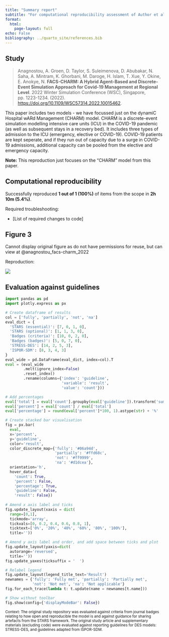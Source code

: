 ```yaml
---
title: "Summary report"
subtitle: "For computational reproducibility assessment of Author et al. Year"
format:
  html:
    page-layout: full
echo: False
bibliography: ../quarto_site/references.bib
---
```


## Study

> Anagnostou, A. Groen, D. Taylor, S. Suleimenova, D. Abubakar, N. Saha, A. Mintram, K. Ghorbani, M. Daroge, H. Islam, T. Xue, Y. Okine, E. Anokye, N. **FACS-CHARM: A Hybrid Agent-Based and Discrete-Event Simulation Approach for Covid-19 Management at Regional Level**. 2022 Winter Simulation Conference (WSC), Singapore, pp. 1223-1234. (2022). <https://doi.org/10.1109/WSC57314.2022.10015462>.

This paper includes two models - we have focussed just on the dynamiC Hospital wARd Management (CHARM) model. CHARM is a discrete-event simulation modelling intensive care units (ICU) in the COVID-19 pandemic (as well as subsequent stays in a recovery bed). It includes three types of admission to the ICU (emergency, elective or COVID-19). COVID-19 patients are kept seperate, and if they run out of capacity due to a surge in COVID-19 admissions, additional capacity can be pooled from the elective and emergency capacity.

**Note:** This reproduction just focuses on the "CHARM" model from this paper.

## Computational reproducibility

Successfully reproduced **1 out of 1 (100%)** of items from the scope in **2h 10m (5.4%)**.

Required troubleshooting:

* [List of required changes to code]

::: {.panel-tabset}

## Figure 3

Cannot display original figure as do not have permissions for reuse, but can view at @anagnostou_facs-charm_2022

Reproduction:

![](../reproduction/output/fig3.png){.lightbox}

:::

## Evaluation against guidelines

```python
import pandas as pd
import plotly.express as px

# Create dataframe of results
col = ['fully', 'partially', 'not', 'na']
eval_dict = {
  'STARS (essential)': [7, 0, 1, 0],
  'STARS (optional)': [1, 1, 3, 0],
  'Badges (criteria)': [10, 0, 2, 0],
  'Badges (badges)': [5, 0, 7, 0],
  'STRESS-DES': [14, 2, 5, 3],
  'ISPOR-SDM': [8, 3, 4, 3]
}
eval_wide = pd.DataFrame(eval_dict, index=col).T
eval = (eval_wide
        .melt(ignore_index=False)
        .reset_index()
        .rename(columns={'index': 'guideline',
                         'variable': 'result',
                         'value': 'count'}))

# Add percentages
eval['total'] = eval['count'].groupby(eval['guideline']).transform('sum')
eval['percent'] = eval['count'] / eval['total']
eval['percentage'] = round(eval['percent']*100, 1).astype(str) + '%'

# Create stacked bar visualisation
fig = px.bar(
  eval,
  x='percent',
  y='guideline',
  color='result',
  color_discrete_map={'fully': '#06a94d',
                      'partially': '#ffd68c',
                      'not': '#ff9999',
                      'na': '#d1dcea'},
  orientation='h',
  hover_data={
    'count': True,
    'percent': False,
    'percentage': True,
    'guideline': False,
    'result': False})
  
# Amend x axis label and ticks
fig.update_layout(xaxis = dict(
  range=[0,1],
  tickmode='array',
  tickvals=[0, 0.2, 0.4, 0.6, 0.8, 1],
  ticktext=['0%', '20%', '40%', '60%', '80%', '100%'],
  title=''))

# Amend y axis label and order, and add space between ticks and plot
fig.update_layout(yaxis=dict(
  autorange='reversed',
  title=''))
fig.update_yaxes(ticksuffix = '  ')

# Relabel legend
fig.update_layout(legend_title_text='Result')
newnames = {'fully': 'Fully met', 'partially': 'Partially met',
            'not': 'Not met', 'na': 'Not applicable'}
fig.for_each_trace(lambda t: t.update(name = newnames[t.name]))

# Show without toolbar
fig.show(config={'displayModeBar': False})
```

<sup>Context: The original study repository was evaluated against criteria from journal badges relating to how open and reproducible the model is and against guidance for sharing artefacts from the STARS framework. The original study article and supplementary materials (excluding code) were evaluated against reporting guidelines for DES models: STRESS-DES, and guidelines adapted from ISPOR-SDM.</sup>
